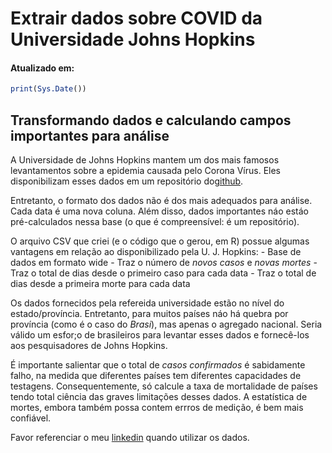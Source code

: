 # Extrair dados sobre COVID da Universidade Johns Hopkins
#### Atualizado em:
```r
print(Sys.Date())
```

## Transformando dados e calculando campos importantes para análise
A Universidade de Johns Hopkins mantem um dos mais famosos levantamentos sobre a epidemia causada pelo Corona Vírus. Eles disponibilizam esses dados em um repositório do[github](https://github.com/CSSEGISandData/COVID-19).

Entretanto, o formato dos dados não é dos mais adequados para análise. Cada data é uma nova coluna. Além disso, dados importantes náo estáo pré-calculados nessa base (o que é compreensível: é um repositório). 

O arquivo CSV que criei (e o código que o gerou, em R) possue algumas vantagens em relação ao disponibilizado pela U. J. Hopkins:
- Base de dados em formato wide
- Traz o número de *novos casos* e *novas mortes*
- Traz o total de dias desde o primeiro caso para cada data
- Traz o total de dias desde a primeira morte para cada data

Os dados fornecidos pela refereida universidade estão no nível do estado/província. Entretanto, para muitos países náo há quebra por província (como é o caso do *Brasi*), mas apenas o agregado nacional. Seria válido um esfor;o de brasileiros para levantar esses dados e fornecê-los aos pesquisadores de Johns Hopkins. 

É importante salientar que o total de *casos confirmados* é sabidamente falho, na medida que diferentes países tem diferentes capacidades de testagens. Consequentemente, só calcule a taxa de mortalidade de países tendo total ciência das graves limitações desses dados. A estatística de mortes, embora também possa contem errros de medição, é bem mais confiável. 

Favor referenciar o meu [linkedin](https://www.linkedin.com/in/saulo-said-b43356a1/) quando utilizar os dados.
